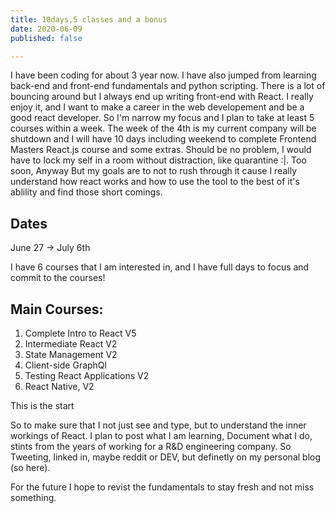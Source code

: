 ```yaml
---
title: 10days,5 classes and a bonus
date: 2020-06-09
published: false

---
```


I have been coding for about 3 year now. I have also jumped from learning back-end and front-end fundamentals and python scripting. There is a lot of bouncing around but I always end up writing front-end with React. I really enjoy it, and I want to make a career in the web developement and be a good react developer. So I'm narrow my focus and I plan to take at least 5 courses within a week. The week of the 4th is my current company will be shutdown and I will have 10 days including weekend to complete Frontend Masters React.js course and some extras. Should be no problem, I would have to lock my self in a room without distraction, like quarantine :|. Too soon, Anyway But my goals are to not to rush through it cause I really understand how react works and how to use the tool to the best of it's ablility and find those short comings. 

## Dates
June 27 -> July 6th

I have 6 courses that I am interested in, and I have full days to focus and commit to the courses!

## Main Courses:
1. Complete Intro to React V5
2. Intermediate React V2
3. State Management V2
4. Client-side GraphQl
5. Testing React Applications V2
6. React Native, V2

This is the start

So to make sure that I not just see and type, but to understand the inner workings of React. I plan to post what I am learning,  Document what I do, stints from the years of working for a R&D engineering company. So Tweeting, linked in, maybe reddit or DEV, but definetly on my personal blog (so here).

For the future I hope to revist the fundamentals to stay fresh and not miss something.
